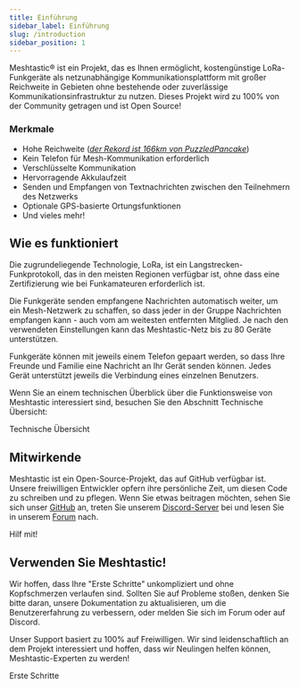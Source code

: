```yaml
---
title: Einführung
sidebar_label: Einführung
slug: /introduction
sidebar_position: 1
---
```



Meshtastic® ist ein Projekt, das es Ihnen ermöglicht, kostengünstige LoRa-Funkgeräte als netzunabhängige Kommunikationsplattform mit großer Reichweite in Gebieten ohne bestehende oder zuverlässige Kommunikationsinfrastruktur zu nutzen. Dieses Projekt wird zu 100% von der Community getragen und ist Open Source!

### Merkmale

- Hohe Reichweite ([_der Rekord ist 166km von PuzzledPancake_](/docs/overview/range-tests#current-record))
- Kein Telefon für Mesh-Kommunikation erforderlich
- Verschlüsselte Kommunikation
- Hervorragende Akkulaufzeit
- Senden und Empfangen von Textnachrichten zwischen den Teilnehmern des Netzwerks
- Optionale GPS-basierte Ortungsfunktionen
- Und vieles mehr!

## Wie es funktioniert

Die zugrundeliegende Technologie, LoRa, ist ein Langstrecken-Funkprotokoll, das in den meisten Regionen verfügbar ist, ohne dass eine Zertifizierung wie bei Funkamateuren erforderlich ist.

Die Funkgeräte senden empfangene Nachrichten automatisch weiter, um ein Mesh-Netzwerk zu schaffen, so dass jeder in der Gruppe Nachrichten empfangen kann - auch vom am weitesten entfernten Mitglied. Je nach den verwendeten Einstellungen kann das Meshtastic-Netz bis zu 80 Geräte unterstützen.

Funkgeräte können mit jeweils einem Telefon gepaart werden, so dass Ihre Freunde und Familie eine Nachricht an Ihr Gerät senden können. Jedes Gerät unterstützt jeweils die Verbindung eines einzelnen Benutzers.

Wenn Sie an einem technischen Überblick über die Funktionsweise von Meshtastic interessiert sind, besuchen Sie den Abschnitt Technische Übersicht:

<div className="indexCtasBody">
  <Link
    className={"button button--outline  button--lg cta--button"}
    to={"/docs/overview"}
  >
    Technische Übersicht
  </Link>
</div>

## Mitwirkende

Meshtastic ist ein Open-Source-Projekt, das auf GitHub verfügbar ist. Unsere freiwilligen Entwickler opfern ihre persönliche Zeit, um diesen Code zu schreiben und zu pflegen. Wenn Sie etwas beitragen möchten, sehen Sie sich unser [GitHub](https://github.com/meshtastic) an, treten Sie unserem [Discord-Server](https://discord.gg/ktMAKGBnBs) bei und lesen Sie in unserem [Forum](https://meshtastic.discourse.group) nach.

<div className="indexCtasBody">
  <Link
    className={"button button--outline  button--lg cta--button"}
    to={"/docs/contributing"}
  >
    Hilf mit!
  </Link>
</div>

<!--- FIXME add Github organization list/contributor list --->

## Verwenden Sie Meshtastic!

Wir hoffen, dass Ihre "Erste Schritte" unkompliziert und ohne Kopfschmerzen verlaufen sind. Sollten Sie auf Probleme stoßen, denken Sie bitte daran, unsere Dokumentation zu aktualisieren, um die Benutzererfahrung zu verbessern, oder melden Sie sich im Forum oder auf Discord.

Unser Support basiert zu 100% auf Freiwilligen. Wir sind leidenschaftlich an dem Projekt interessiert und hoffen, dass wir Neulingen helfen können, Meshtastic-Experten zu werden!

<div className="indexCtasBody">
  <Link
    className={"button button--outline  button--lg cta--button"}
    to={"/docs/getting-started"}
  >
    Erste Schritte
  </Link>
</div>
